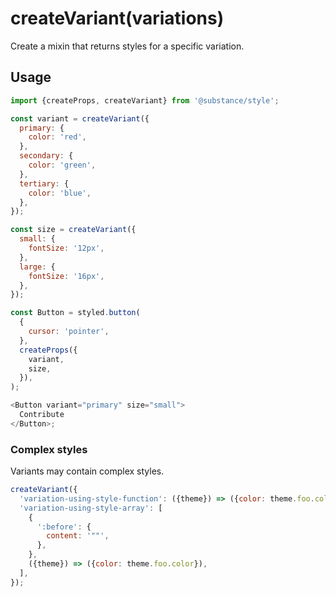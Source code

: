 # createVariant(variations)

Create a mixin that returns styles for a specific variation.

## Usage

```js
import {createProps, createVariant} from '@substance/style';

const variant = createVariant({
  primary: {
    color: 'red',
  },
  secondary: {
    color: 'green',
  },
  tertiary: {
    color: 'blue',
  },
});

const size = createVariant({
  small: {
    fontSize: '12px',
  },
  large: {
    fontSize: '16px',
  },
});

const Button = styled.button(
  {
    cursor: 'pointer',
  },
  createProps({
    variant,
    size,
  }),
);

<Button variant="primary" size="small">
  Contribute
</Button>;
```

### Complex styles

Variants may contain complex styles.

```jsx
createVariant({
  'variation-using-style-function': ({theme}) => ({color: theme.foo.color}),
  'variation-using-style-array': [
    {
      ':before': {
        content: '""',
      },
    },
    ({theme}) => ({color: theme.foo.color}),
  ],
});
```
